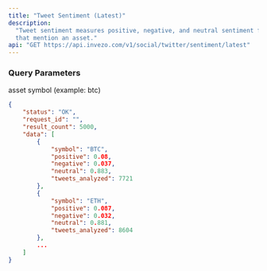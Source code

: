 ```yaml
---
title: "Tweet Sentiment (Latest)"
description:
  "Tweet sentiment measures positive, negative, and neutral sentiment for tweets
  that mention an asset."
api: "GET https://api.invezo.com/v1/social/twitter/sentiment/latest"
---
```


### Query Parameters

<ParamField query="symbol" type="string" required>
  asset symbol (example: btc)
</ParamField>

<ResponseExample>

```json Response
{
    "status": "OK",
    "request_id": "",
    "result_count": 5000,
    "data": [
        {
            "symbol": "BTC",
            "positive": 0.08,
            "negative": 0.037,
            "neutral": 0.883,
            "tweets_analyzed": 7721
        },
        {
            "symbol": "ETH",
            "positive": 0.087,
            "negative": 0.032,
            "neutral": 0.881,
            "tweets_analyzed": 8604
        },
        ...
    ]
}
```

</ResponseExample>